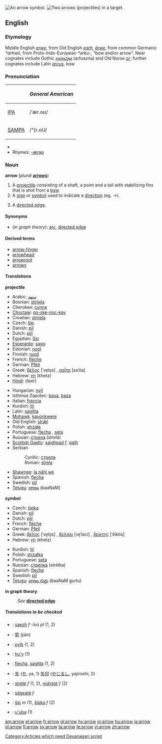[[Image:11 7 3.svg|thumb|right|An arrow symbol.]]
[[Image:Archery target.jpg|thumb|right|Two arrows (projectiles) in a target.]]
==English==

===Etymology===
Middle English ''[[arwe]]'', from Old English ''[[earh]]'', ''[[ārwe]]'', from common Germanic ''*arhwō'', from Proto-Indo-European ''*arku-'', "bow and/or arrow".  Near cognates include Gothic ''[[𐌰𐍂𐍈𐌰𐌶𐌽𐌰]]'' (arƕazna) and Old Norse ''[[ǫr]]''; further cognates include Latin ''[[arcus]]'', bow 

===Pronunciation===
{| border=1 cellpadding=5
! !! ''General American'' 
|-
| [[IPA]] || /ˈær.oʊ/
|- 
| [[SAMPA]] || /"{r.oU/
|}
*{{audio|en-us-arrow.ogg|Audio (US)}}
*Rhymes: [[Rhymes:English:-ærəʊ|-ærəʊ]]

===Noun===
'''arrow''' (''plural'' '''[[arrows]]''')
#A [[projectile]] consisting of a shaft, a point and a tail with stabilizing fins that is shot from a [[bow]].
#A [[sign]] or [[symbol]] used to indicate a [[direction]] (eg. <math>\to</math>).
#{{graphtheory}} A [[directed edge]].

====Synonyms====
*(''in graph theory''): [[arc]], [[directed edge]]

====Derived terms====
*[[arrow-finger]]
*[[arrowhead]]
*[[arrowroot]]
*[[arrowy]]

====Translations====
'''projectile'''
{{top}}
*Arabic: [[سهم]]
*Bosnian: [[strijela#Bosnian|strijela]] {{f}}
*Cherokee: [[cunne]]
*[[Choctaw]]: [[oo-ske-noc-kay]]
*Croatian: [[strijela#Croatian|strijela]] {{f}}
*Czech: [[šíp]] {{m}}
*Danish: [[pil]] {{c}}
*Dutch: [[pijl]] {{m}}
*Egyptian: [[Ssr]]
*[[Esperanto]]: [[sago]]
*Estonian: [[nool]]
*Finnish: [[nuoli]]
*French: [[flèche]] {{f}}
*German: [[Pfeil]] {{m}}
*Greek: [[βέλος]] [ˈve̞lo̞s] {{n}}, [[σαΐτα]] [saˈita] {{f}}
*Hebrew: [[חץ]] (khetz) {{m}}
*[[Hindi]]: (teer) {{g|Hindi}} [[Category:Articles which need Devanagari script]]
{{mid}}
*Hungarian: [[nyíl]]
*Isthmus Zapotec: [[baxa]], [[baza]]
*Italian: [[freccia]] {{f}}
*Kurdish: [[tîr]] {{m}}
*Latin: [[sagitta]] {{f}}
*[[Mohawk]]: [[kayonkwere]]
*Old English: [[stræl|strǣl]] {{g|Old English}}
*Polish: [[strzała]] {{f}}
*Portuguese: [[flecha]] {{f}}, [[seta]] {{f}}
*Russian: [[стрела#Russian|стрела]] (strelá) {{f}}
*[[Scottish Gaelic]]: [[saighead]] ''f'', [[gath]] {{f}}
*Serbian
*:Cyrillic: [[стрела#Serbian|стрела]] {{f}}
*:Roman: [[strela#Serbian|strela]] {{f}}
*[[Shawnee]]: [[la nàhl we]]
*Spanish: [[flecha]] {{f}}
*Swedish: [[pil]] {{c}}
*[[Telugu]]: [[బాణం]] (baaNaM)
{{bottom}}

'''symbol'''
{{top}}
*Czech: [[šipka]] {{f}}
*Danish: [[pil]] {{c}}
*Dutch: [[pijl]] {{m}}
*French: [[flèche]] {{f}}
*German: [[Pfeil]] {{m}}
*Greek: [[βέλος]] [ˈve̞lo̞s] {{n}}, [[βελάκι]] [ve̞ˈlaci] {{n}}, [[δείκτης]] [ˈðiktis] {{m}}
*Hebrew: [[חץ]] (khetz) {{m}}
{{mid}}
*Kurdish: [[tîr]] {{m}}
*Polish: [[strzałka]] {{f}}
*Portuguese: [[seta]] {{f}}
*Russian: [[стрелка]] (strélka) {{f}}
*Spanish: [[flecha]] {{f}}
*Swedish: [[pil]] {{c}}
*[[Telugu]]: [[బాణం గుర్తు]] (baaNaM gurtu)
{{bottom}}

'''in graph theory'''
:''See'' '''[[directed edge]]'''

=====Translations to be checked=====
<!--Remove this section once all of the translations below have been moved into the tables above.-->
{{checktrans}}

*{{ttbc|Breton}}: [[saezh]] ''f'' -ioù ''pl'' (1, 2)
*{{ttbc|Chinese}}: [[箭]] (jiàn)
*{{ttbc|Frisian}}: [[pylk]] (1, 2)
*{{ttbc|Guarani}}: [[hu'y]] (1)
*{{ttbc|Interlingua}}: [[flecha]], [[sagitta]] (1, 2)
*{{ttbc|Japanese}}: [[矢]] ([[や]], ya, 1) [[矢印]] ([[やじるし]], yajiroshi, 2)
*{{ttbc|Lithuanian}}: [[strėlė]] ''f'' (1, 2), [[rodyklė]] ''f'' (2)
*{{ttbc|Romanian}}: [[săgeată]] ''f''
*{{ttbc|Slovak}}: [[šíp#Slovak|šíp]] ''m'' (1), [[šípka#Slovak|šípka]] ''f'' (2)
*{{ttbc|Tupinambá}}: [[u'uba]] (1)

[[am:arrow]]
[[el:arrow]]
[[fr:arrow]]
[[gl:arrow]]
[[hy:arrow]]
[[io:arrow]]
[[hu:arrow]]
[[ja:arrow]]
[[pl:arrow]]
[[fi:arrow]]
[[sv:arrow]]
[[ta:arrow]]
[[te:arrow]]
[[vi:arrow]]
[[zh:arrow]]